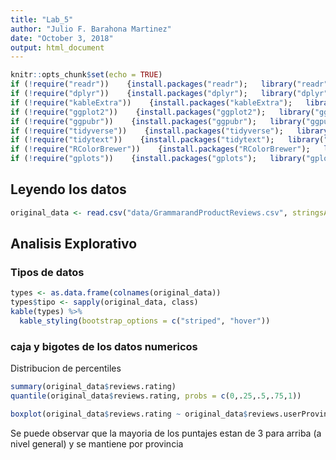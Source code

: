 ```yaml
---
title: "Lab_5"
author: "Julio F. Barahona Martinez"
date: "October 3, 2018"
output: html_document
---
```


```r
knitr::opts_chunk$set(echo = TRUE)
if (!require("readr"))    {install.packages("readr");   library("readr")}
if (!require("dplyr"))    {install.packages("dplyr");   library("dplyr")}
if (!require("kableExtra"))    {install.packages("kableExtra");   library("kableExtra")}
if (!require("ggplot2"))    {install.packages("ggplot2");   library("ggplot2")}
if (!require("ggpubr"))    {install.packages("ggpubr");   library("ggpubr")}
if (!require("tidyverse"))    {install.packages("tidyverse");   library("tidyverse")}
if (!require("tidytext"))    {install.packages("tidytext");   library("tidytext")}
if (!require("RColorBrewer"))    {install.packages("RColorBrewer");   library("RColorBrewer")}
if (!require("gplots"))    {install.packages("gplots");   library("gplots")}
```

## Leyendo los datos
```r
original_data <- read.csv("data/GrammarandProductReviews.csv", stringsAsFactors = TRUE)
```

## Analisis Explorativo

### Tipos de datos
```r
types <- as.data.frame(colnames(original_data))
types$tipo <- sapply(original_data, class)
kable(types) %>%
  kable_styling(bootstrap_options = c("striped", "hover"))
```

### caja y bigotes de los datos numericos

Distribucion de percentiles
```r
summary(original_data$reviews.rating)
quantile(original_data$reviews.rating, probs = c(0,.25,.5,.75,1))
```
  
```r
boxplot(original_data$reviews.rating ~ original_data$reviews.userProvince, main = 'Distribusion calificiones', ylab =  'Puntaje', las = 1)
```

Se puede observar que la mayoria de los puntajes estan de 3 para arriba (a nivel general) y se mantiene por provincia



